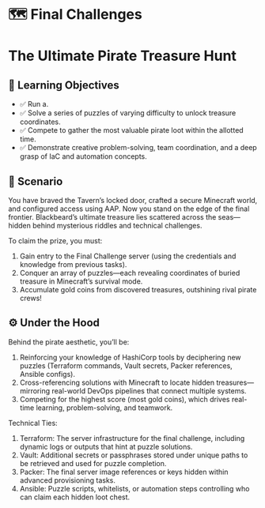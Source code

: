 # 🗺️ Final Challenges
# The Ultimate Pirate Treasure Hunt

## 🎯 Learning Objectives

* ✅ Run a.
* ✅ Solve a series of puzzles of varying difficulty to unlock treasure coordinates.
* ✅ Compete to gather the most valuable pirate loot within the allotted time.
* ✅ Demonstrate creative problem-solving, team coordination, and a deep grasp of IaC and automation concepts.

## 📖 Scenario
You have braved the Tavern’s locked door, crafted a secure Minecraft world, and configured access using AAP. Now you stand on the edge of the final frontier. Blackbeard’s ultimate treasure lies scattered across the seas—hidden behind mysterious riddles and technical challenges.

To claim the prize, you must:

1. Gain entry to the Final Challenge server (using the credentials and knowledge from previous tasks).
2. Conquer an array of puzzles—each revealing coordinates of buried treasure in Minecraft’s survival mode.
3. Accumulate gold coins from discovered treasures, outshining rival pirate crews!

## ⚙️ Under the Hood
 Behind the pirate aesthetic, you’ll be:

1. Reinforcing your knowledge of HashiCorp tools by deciphering new puzzles (Terraform commands, Vault secrets, Packer references, Ansible configs).
2. Cross-referencing solutions with Minecraft to locate hidden treasures—mirroring real-world DevOps pipelines that connect multiple systems.
3. Competing for the highest score (most gold coins), which drives real-time learning, problem-solving, and teamwork.

Technical Ties:

1. Terraform: The server infrastructure for the final challenge, including dynamic logs or outputs that hint at puzzle solutions.
2. Vault: Additional secrets or passphrases stored under unique paths to be retrieved and used for puzzle completion.
3. Packer: The final server image references or keys hidden within advanced provisioning tasks.
4. Ansible: Puzzle scripts, whitelists, or automation steps controlling who can claim each hidden loot chest.